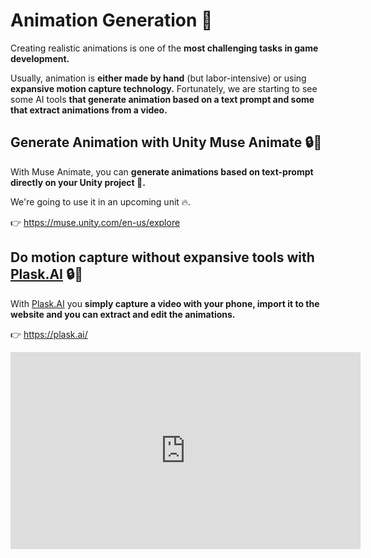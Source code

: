 # Animation Generation 💃

Creating realistic animations is one of the **most challenging tasks in game development.**

Usually, animation is **either made by hand** (but labor-intensive) or using **expansive motion capture technology.** Fortunately, we are starting to see some AI tools **that generate animation based on a text prompt and some that extract animations from a video.**

## Generate Animation with Unity Muse Animate 🔒💸

With Muse Animate, you can **generate animations based on text-prompt directly on your Unity project 🤯.**

We're going to use it in an upcoming unit 🔥.

👉 https://muse.unity.com/en-us/explore

## Do motion capture without expansive tools with [Plask.AI](http://plask.ai/) 🔒💸

With [Plask.AI](http://plask.ai/) you **simply capture a video with your phone, import it to the website and you can extract and edit the animations.**

👉 https://plask.ai/

<iframe width="560" height="315" src="https://www.youtube.com/embed/OKHfD7WEzHs?si=po8dHwyuyX_N_bMR" title="YouTube video player" frameborder="0" allow="accelerometer; autoplay; clipboard-write; encrypted-media; gyroscope; picture-in-picture; web-share" referrerpolicy="strict-origin-when-cross-origin" allowfullscreen></iframe>

